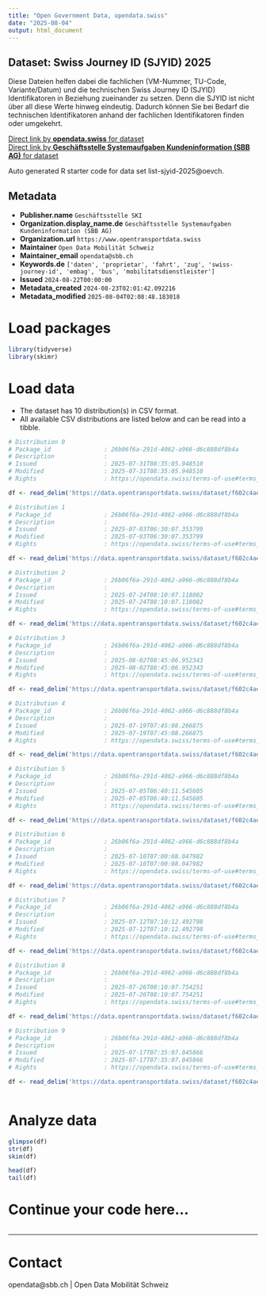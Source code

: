 ```yaml
---
title: "Open Government Data, opendata.swiss"
date: "2025-08-04"
output: html_document
---
```


## Dataset: Swiss Journey ID (SJYID) 2025

Diese Dateien helfen dabei die fachlichen (VM-Nummer, TU-Code, Variante/Datum) und die technischen Swiss Journey ID (SJYID) Identifikatoren in Beziehung zueinander zu setzen. Denn die SJYID ist nicht über all diese Werte hinweg eindeutig. Dadurch können Sie bei Bedarf die technischen Identifikatoren anhand der fachlichen Identifikatoren finden oder umgekehrt.

[Direct link by **opendata.swiss** for dataset](https://opendata.swiss/de/dataset/swiss-journey-id-sjyid-2025)<br>
[Direct link by **Geschäftsstelle Systemaufgaben Kundeninformation (SBB AG)** for dataset](https://data.opentransportdata.swiss/dataset/list-sjyid-2025)

Auto generated R starter code for data set list-sjyid-2025@oevch.

## Metadata

- **Publisher.name** `Geschäftsstelle SKI`
- **Organization.display_name.de** `Geschäftsstelle Systemaufgaben Kundeninformation (SBB AG)`
- **Organization.url** `https://www.opentransportdata.swiss`
- **Maintainer** `Open Data Mobilität Schweiz`
- **Maintainer_email** `opendata@sbb.ch`
- **Keywords.de** `['daten', 'proprietar', 'fahrt', 'zug', 'swiss-journey-id', 'embag', 'bus', 'mobilitatsdienstleister']`
- **Issued** `2024-08-22T00:00:00`
- **Metadata_created** `2024-08-23T02:01:42.092216`
- **Metadata_modified** `2025-08-04T02:08:48.183018`


# Load packages

```r

library(tidyverse)
library(skimr)

```

# Load data

-   The dataset has 10 distribution(s) in CSV format.
-   All available CSV distributions are listed below and can be read into a tibble.

```r

# Distribution 0
# Package_id               : 26b06f6a-291d-4062-a966-d6c888df8b4a
# Description              : 
# Issued                   : 2025-07-31T08:35:05.948510
# Modified                 : 2025-07-31T08:35:05.948510
# Rights                   : https://opendata.swiss/terms-of-use#terms_by

df <- read_delim('https://data.opentransportdata.swiss/dataset/f602c4ae-636c-4bd7-aa8e-0c31ba9aeea8/resource/fcab862d-7d43-48e5-8b14-7df9f48372e2/download/listing-sjyid-fp-2025-202507302202.csv')

# Distribution 1
# Package_id               : 26b06f6a-291d-4062-a966-d6c888df8b4a
# Description              : 
# Issued                   : 2025-07-03T06:30:07.353799
# Modified                 : 2025-07-03T06:30:07.353799
# Rights                   : https://opendata.swiss/terms-of-use#terms_by

df <- read_delim('https://data.opentransportdata.swiss/dataset/f602c4ae-636c-4bd7-aa8e-0c31ba9aeea8/resource/e23467b7-81e6-4753-8cf7-ad3573d873a6/download/listing-sjyid-fp-2025-202507022201.csv')

# Distribution 2
# Package_id               : 26b06f6a-291d-4062-a966-d6c888df8b4a
# Description              : 
# Issued                   : 2025-07-24T08:10:07.118082
# Modified                 : 2025-07-24T08:10:07.118082
# Rights                   : https://opendata.swiss/terms-of-use#terms_by

df <- read_delim('https://data.opentransportdata.swiss/dataset/f602c4ae-636c-4bd7-aa8e-0c31ba9aeea8/resource/b6d75640-5bb5-4a02-a273-67751b1c6151/download/listing-sjyid-fp-2025-202507232202.csv')

# Distribution 3
# Package_id               : 26b06f6a-291d-4062-a966-d6c888df8b4a
# Description              : 
# Issued                   : 2025-08-02T08:45:06.952343
# Modified                 : 2025-08-02T08:45:06.952343
# Rights                   : https://opendata.swiss/terms-of-use#terms_by

df <- read_delim('https://data.opentransportdata.swiss/dataset/f602c4ae-636c-4bd7-aa8e-0c31ba9aeea8/resource/13203e09-3dec-48f5-b52b-2e8e4661b097/download/listing-sjyid-fp-2025-202508012202.csv')

# Distribution 4
# Package_id               : 26b06f6a-291d-4062-a966-d6c888df8b4a
# Description              : 
# Issued                   : 2025-07-19T07:45:08.266875
# Modified                 : 2025-07-19T07:45:08.266875
# Rights                   : https://opendata.swiss/terms-of-use#terms_by

df <- read_delim('https://data.opentransportdata.swiss/dataset/f602c4ae-636c-4bd7-aa8e-0c31ba9aeea8/resource/c9be672c-9558-455f-90fb-ad9e378e2483/download/listing-sjyid-fp-2025-202507182202.csv')

# Distribution 5
# Package_id               : 26b06f6a-291d-4062-a966-d6c888df8b4a
# Description              : 
# Issued                   : 2025-07-05T06:40:11.545605
# Modified                 : 2025-07-05T06:40:11.545605
# Rights                   : https://opendata.swiss/terms-of-use#terms_by

df <- read_delim('https://data.opentransportdata.swiss/dataset/f602c4ae-636c-4bd7-aa8e-0c31ba9aeea8/resource/4405013b-6e91-40b6-9ed2-6adc9bd44bb5/download/listing-sjyid-fp-2025-202507042202.csv')

# Distribution 6
# Package_id               : 26b06f6a-291d-4062-a966-d6c888df8b4a
# Description              : 
# Issued                   : 2025-07-10T07:00:08.047982
# Modified                 : 2025-07-10T07:00:08.047982
# Rights                   : https://opendata.swiss/terms-of-use#terms_by

df <- read_delim('https://data.opentransportdata.swiss/dataset/f602c4ae-636c-4bd7-aa8e-0c31ba9aeea8/resource/92bee32f-c928-4e4f-94b4-6a7fb335f56c/download/listing-sjyid-fp-2025-202507092201.csv')

# Distribution 7
# Package_id               : 26b06f6a-291d-4062-a966-d6c888df8b4a
# Description              : 
# Issued                   : 2025-07-12T07:10:12.492798
# Modified                 : 2025-07-12T07:10:12.492798
# Rights                   : https://opendata.swiss/terms-of-use#terms_by

df <- read_delim('https://data.opentransportdata.swiss/dataset/f602c4ae-636c-4bd7-aa8e-0c31ba9aeea8/resource/3f2c9991-fee6-4aca-9f1c-36cbe9bc1603/download/listing-sjyid-fp-2025-202507112201.csv')

# Distribution 8
# Package_id               : 26b06f6a-291d-4062-a966-d6c888df8b4a
# Description              : 
# Issued                   : 2025-07-26T08:10:07.754251
# Modified                 : 2025-07-26T08:10:07.754251
# Rights                   : https://opendata.swiss/terms-of-use#terms_by

df <- read_delim('https://data.opentransportdata.swiss/dataset/f602c4ae-636c-4bd7-aa8e-0c31ba9aeea8/resource/18c48d72-fd0b-4c3a-9b5b-4859e1fa335b/download/listing-sjyid-fp-2025-202507252201.csv')

# Distribution 9
# Package_id               : 26b06f6a-291d-4062-a966-d6c888df8b4a
# Description              : 
# Issued                   : 2025-07-17T07:35:07.045866
# Modified                 : 2025-07-17T07:35:07.045866
# Rights                   : https://opendata.swiss/terms-of-use#terms_by

df <- read_delim('https://data.opentransportdata.swiss/dataset/f602c4ae-636c-4bd7-aa8e-0c31ba9aeea8/resource/50dffe05-ea30-4791-96ba-249136896313/download/listing-sjyid-fp-2025-202507162202.csv')



```

# Analyze data

```r

glimpse(df)
str(df)
skim(df)

head(df)
tail(df)

```

# Continue your code here...

```r

```

------------------------------------------------------------------------

# Contact

opendata@sbb.ch | Open Data Mobilität Schweiz

